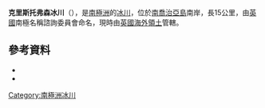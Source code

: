 {{Coord|54|25|S|36|47|W|source:GNIS|display=title}}

'''克里斯托弗森冰川'''（{{lang-en|Christophersen Glacier}}），是[[南極洲|南極洲]]的[[冰川|冰川]]，位於[[南喬治亞島|南喬治亞島]]南岸，長15公里，由[[英國|英國]]南極名稱諮詢委員會命名，現時由[[英國海外領土|英國海外領土]]管轄。

==參考資料==
*{{cite gnis | type = antarid | id = 2778| name = Christophersen Glacier | accessdate = 2011-11-12}}
*{{usgs-gazetteer|id=2778}}

{{Antarctica-geo-stub}}
[[Category:南極洲冰川|Category:南極洲冰川]]